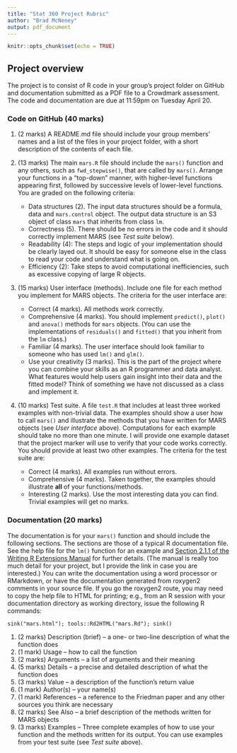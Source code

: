 ```yaml
---
title: "Stat 360 Project Rubric"
author: "Brad McNeney"
output: pdf_document
---
```


```r
knitr::opts_chunk$set(echo = TRUE)
```

## Project overview

The project is to consist of R code in your
group's project folder on GitHub and 
documentation submitted as a PDF file 
to a Crowdmark assessment. The code and documentation
are due at 11:59pm on Tuesday April 20.

### Code on GitHub (40 marks)

1. (2 marks) A README.md file should include your 
group members' names and a list of the files in your 
project folder, with a short description of the
contents of each file.

2. (13 marks) The main `mars.R` file should
include the `mars()` function and any others,
such as `fwd_stepwise()`, that are called by `mars()`.
Arrange your functions in a "top-down" manner,
with higher-level functions appearing first,
followed by successive levels of lower-level functions.
You are graded on the following criteria:
    * Data structures (2). The input data
    structures should be a formula, data and `mars.control`
    object. The output data structure is an S3 object
    of class `mars` that inherits from class `lm`.
    * Correctness (5). There should be no errors in the code and
    it should correctly implement MARS (see *Test suite* below).
    * Readability (4): The steps and logic of your implementation
    should be clearly layed out. It should be easy 
    for someone else in the class to read your code 
    and understand what is going on.
    * Efficiency (2): Take steps to avoid computational
    inefficiencies, such as excessive copying of 
    large R objects.

3. (15 marks) User interface (methods).
Include one file for each method you implement for
MARS objects. 
The criteria for the user interface are:
    * Correct (4 marks). All methods work correctly.
    * Comprehensive (4 marks). You should implement
    `predict()`, `plot()` and  `anova()` methods for `mars` objects. 
    (You can use the implementations of `residuals()` and
    `fitted()` that you inherit from the `lm` class.)
    * Familiar (4 marks). The user interface should
    look familiar to someone who has used `lm()` and `glm()`.
    * Use your creativity (3 marks). This is the part of the
    project where you can combine your skills as an R 
    programmer and data analyst. What features would help
    users gain insight into their data and the fitted
    model? Think of something we have not discussed
    as a class and implement it.


4. (10 marks) Test suite. A file `test.R` that
includes at least three worked examples with 
non-trivial data. The examples should show a user
how to call `mars()` and illustrate the methods that
you have written for MARS objects (see *User interface* above). Computations
for each example should take no more than one minute.
I will provide one example dataset that the project marker
will use to verify that your code works correctly.
You should provide at least two other examples.
The criteria for the test suite are:
    * Correct (4 marks). All examples run without errors.
    * Comprehensive (4 marks). Taken together, the examples
    should illustrate **all** of your functions/methods.
    * Interesting (2 marks). Use the most interesting
    data you can find. Trivial examples will get no marks.

### Documentation (20 marks)

The documentation is for your `mars()` function and should include the following sections. The sections are those of a typical R documentation file. See the help file for the `lm()` function
for an example and [Section 2.1.1 of the Writing R Extensions Manual](https://cran.r-project.org/doc/manuals/r-release/R-exts.html#Documenting-functions) for further details. (The manual is
really too much detail for your project, but I provide 
the link in case you are interested.)
You can write the documentation using a word processor
or RMarkdown, or have the documentation generated
from roxygen2 comments in your source file. 
If you go the roxygen2 route, you may need to copy the
help file to HTML for printing; e.g., from an R session
with your documentation directory as working directory,
issue the following R commands:

```
sink("mars.html"); tools::Rd2HTML("mars.Rd"); sink()
```

1. (2 marks) Description (brief) -- a one- or two-line description of what the function does 
2. (1 mark) Usage -- how to call the function
3. (2 marks) Arguments -- a list of arguments and their meaning
4. (5 marks) Details -- a precise and detailed description of what the function does
5. (3 marks) Value -- a description of the function's return value
6. (1 mark) Author(s) -- your name(s)
7. (1 mark) References -- a reference to the Friedman paper and any other sources you think are necessary
8. (2 marks) See Also -- a brief description of the methods written for MARS objects
9. (3 marks) Examples -- Three complete examples of how to use your function and the methods written for its output. You can use examples from your test suite (see *Test suite* above).
